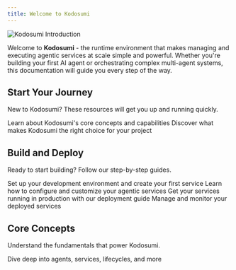```yaml
---
title: Welcome to Kodosumi
---
```


<img src="/assets/intro.png" alt="Kodosumi Introduction" className="rounded-xl" />

Welcome to **Kodosumi** - the runtime environment that makes managing and executing agentic services at scale simple and powerful. Whether you're building your first AI agent or orchestrating complex multi-agent systems, this documentation will guide you every step of the way.

## Start Your Journey

New to Kodosumi? These resources will get you up and running quickly.

<CardGroup cols={2}>
  <Card title="What is Kodosumi?" icon="lightbulb" href="/kodosumi-overview">
    Learn about Kodosumi's core concepts and capabilities
  </Card>
  <Card title="Why Choose Kodosumi?" icon="star" href="/why-kodosumi">
    Discover what makes Kodosumi the right choice for your project
  </Card>
</CardGroup>

## Build and Deploy

Ready to start building? Follow our step-by-step guides.

<CardGroup cols={2}>
  <Card title="Start Developing" icon="code" href="/develop">
    Set up your development environment and create your first service
  </Card>
  <Card title="Configure Services" icon="gear" href="/config">
    Learn how to configure and customize your agentic services
  </Card>
  <Card title="Deploy to Production" icon="rocket" href="/quickstart">
    Get your services running in production with our deployment guide
  </Card>
  <Card title="Admin Panel" icon="dashboard" href="/admin-panel">
    Manage and monitor your deployed services
  </Card>
</CardGroup>

## Core Concepts

Understand the fundamentals that power Kodosumi.

<CardGroup cols={1}>
  <Card title="Core Concepts" icon="book" href="/concepts">
    Dive deep into agents, services, lifecycles, and more
  </Card>
</CardGroup>
